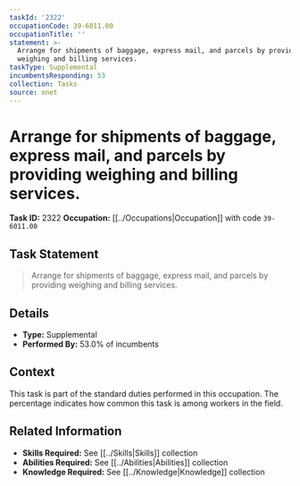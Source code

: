 ```yaml
---
taskId: '2322'
occupationCode: 39-6011.00
occupationTitle: ''
statement: >-
  Arrange for shipments of baggage, express mail, and parcels by providing
  weighing and billing services.
taskType: Supplemental
incumbentsResponding: 53
collection: Tasks
source: onet
---
```

# Arrange for shipments of baggage, express mail, and parcels by providing weighing and billing services.

**Task ID:** 2322
**Occupation:** [[../Occupations|Occupation]] with code `39-6011.00`

## Task Statement

> Arrange for shipments of baggage, express mail, and parcels by providing weighing and billing services.

## Details

- **Type:** Supplemental
- **Performed By:** 53.0% of incumbents

## Context

This task is part of the standard duties performed in this occupation. The percentage indicates how common this task is among workers in the field.

## Related Information

- **Skills Required:** See [[../Skills|Skills]] collection
- **Abilities Required:** See [[../Abilities|Abilities]] collection
- **Knowledge Required:** See [[../Knowledge|Knowledge]] collection
